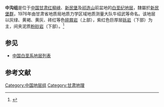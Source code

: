{{Infobox rockunit
| name           = 中沟组
| period         = 白垩纪
| age            = 
| image          = 
| imagesize      = 
| caption        = 
| type           = [[组_(地质学)|组]]
| prilithology   = 灰绿、黄褐、黄灰、砖红等色[[碎屑岩|碎屑岩]]（上部），紫红色巨厚层[[砾岩|砾岩]]（下部）
| otherlithology = 泥质[[粉砂岩|粉砂岩]]（下部）
| namedfor       = 
| namedby        = 甘肃省地质局地质力学区域地质测量大队牛绍武等
| region         = [[甘肃|甘肃]][[红柳峡|红柳峡]]、[[新民堡|新民堡]]及[[祁连山|祁连山]]前盆地
| country        = {{PRC}}
| coordinates    =
| unitof         =
| subunits       = 
| underlies      = [[第三纪|第三纪]][[火烧沟组|火烧沟组]]
| overlies       = [[下沟组|下沟组]]
| thickness      = 
| extent         =
| area           = 
| map            = 
| map_caption    = 
}}
'''中沟组'''是位于[[中国|中国]][[甘肃|甘肃]][[红柳峡|红柳峡]]、[[新民堡|新民堡]]及[[祁连山|祁连山]]前盆地的[[白垩纪|白垩纪]][[地层|地层]]，隸屬於[[新民堡群|新民堡群]]，1976年由甘肃省地质局地质力学区域地质测量大队牛绍武等命名。该地层以灰绿、黄褐、黄灰、砖红等色[[碎屑岩|碎屑岩]]（上部），紫红色巨厚层[[砾岩|砾岩]]（下部）为主，间夹泥质[[粉砂岩|粉砂岩]]（下部）。<ref>{{cite book | title=《中国岩石地层辞典》 | publisher=中国地质大学出版社 | author=高振家、陈克强、魏家庸 | year=2000}}</ref>

== 参见 ==
* [[中国白垩系地层列表|中国白垩系地层列表]]

== 参考文献 ==
{{Reflist}}

{{地质小作品}}

[[Category:中国地层组|Category:中国地层组]]
[[Category:甘肃地理|Category:甘肃地理]]